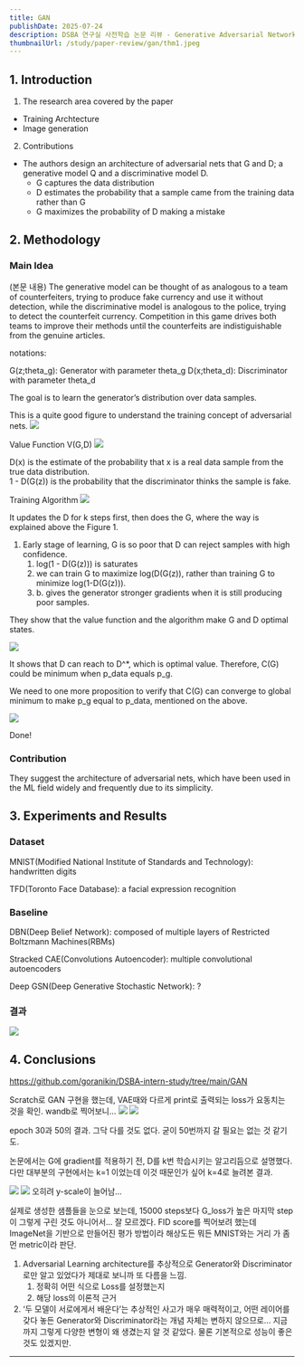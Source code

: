 ```yaml
---
title: GAN
publishDate: 2025-07-24
description: DSBA 연구실 사전학습 논문 리뷰 - Generative Adversarial Networks
thumbnailUrl: /study/paper-review/gan/thm1.jpeg
---
```


## 1. Introduction

1) The research area covered by the paper

- Training Archtecture
- Image generation

2) Contributions

- The authors design an architecture of adversarial nets that G and D; a generative model Q and a discriminative model D.
    - G captures the data distribution
    - D estimates the probability that a sample came from the training data rather than G
    - G maximizes the probability of D making a mistake

## 2. Methodology

### Main Idea

(본문 내용)  The generative model can be thought of as analogous to a team of counterfeiters, trying to produce fake currency and use it without detection, while the discriminative model is analogous to the police, trying to detect the counterfeit currency. Competition in this game drives both teams to improve their methods until the counterfeits are indistiguishable from the genuine articles.

notations:

G(z;theta_g): Generator with parameter theta_g
D(x;theta_d): Discriminator with parameter theta_d

The goal is to learn the generator’s distribution over data samples.

This is a quite good figure to understand the training concept of adversarial nets.
![](/study/paper-review/gan/1.png)

Value Function V(G,D)
![](/study/paper-review/gan/2.png)

D(x) is the estimate of the probability that x is a real data sample from the true data distribution.  
1 - D(G(z)) is the probability that the discriminator thinks the sample is fake.

Training Algorithm
![](/study/paper-review/gan/3.png)

It updates the D for k steps first, then does the G, where the way is explained above the Figure 1.

1. Early stage of learning, G is so poor that D can reject samples with high confidence.
    1. log(1 - D(G(z))) is saturates
    2. we can train G to maximize log(D(G(z)),  rather than training G to minimize log(1-D(G(z))).
    3. b. gives the generator stronger gradients when it is still producing poor samples.

They show that the value function and the algorithm make G and D optimal states.

![](/study/paper-review/gan/4.png)

It shows that D can reach to D^*, which is optimal value. Therefore, C(G) could be minimum when p_data equals p_g.

We need to one more proposition to verify that C(G) can converge to global minimum to make p_g equal to p_data, mentioned on the above.

![](/study/paper-review/gan/5.png)

Done!

### Contribution

They suggest the architecture of adversarial nets, which have been used in the ML field widely and frequently due to its simplicity.

## 3. Experiments and Results

### Dataset

MNIST(Modified National Institute of Standards and Technology): handwritten digits

TFD(Toronto Face Database): a facial expression recognition

### Baseline

DBN(Deep Belief Network): composed of multiple layers of Restricted Boltzmann Machines(RBMs)

Stracked CAE(Convolutions Autoencoder): multiple convolutional autoencoders

Deep GSN(Deep Generative Stochastic Network): ?

### 결과

![](/study/paper-review/gan/6.png)

## 4. Conclusions

https://github.com/goranikin/DSBA-intern-study/tree/main/GAN

Scratch로 GAN 구현을 했는데, VAE때와 다르게 print로 출력되는 loss가 요동치는 것을 확인. wandb로 찍어보니…
![](/study/paper-review/gan/7.png)
![](/study/paper-review/gan/8.png)

epoch 30과 50의 결과. 그닥 다를 것도 없다. 굳이 50번까지 갈 필요는 없는 것 같기도.

논문에서는 G에 gradient를 적용하기 전, D를 k번 학습시키는 알고리듬으로 설명했다. 다만 대부분의 구현에서는 k=1 이었는데 이것 때문인가 싶어 k=4로 늘려본 결과.

![](/study/paper-review/gan/9.png)
![](/study/paper-review/gan/10.png)
오히려 y-scale이 늘어남…

실제로 생성한 샘플들을 눈으로 보는데, 15000 steps보다 G_loss가 높은 마지막 step이 그렇게 구린 것도 아니어서… 잘 모르겠다. FID score를 찍어보려 했는데 ImageNet을 기반으로 만들어진 평가 방법이라 해상도든 뭐든 MNIST와는 거리 가 좀 먼 metric이라 판단.

1. Adversarial Learning architecture를 추상적으로 Generator와 Discriminator로만 알고 있었다가 제대로 보니까 또 다름을 느낌.
    1. 정확히 어떤 식으로 Loss를 설정했는지
    2. 해당 loss의 이론적 근거
2. ‘두 모델이 서로에게서 배운다’는 추상적인 사고가 매우 매력적이고, 어떤 레이어를 갖다 놓든 Generator와 Discriminator라는 개념 자체는 변하지 않으므로… 지금까지 그렇게 다양한 변형이 왜 생겼는지 알 것 같았다. 물론 기본적으로 성능이 좋은 것도 있겠지만.

---
